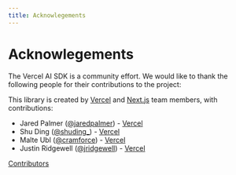 ```yaml
---
title: Acknowlegements
---
```


# Acknowlegements

The Vercel AI SDK is a community effort. We would like to thank the following people for their contributions to the project:

This library is created by [Vercel](https://vercel.com) and [Next.js](https://nextjs.org) team members, with contributions:

- Jared Palmer ([@jaredpalmer](https://twitter.com/jaredpalmer)) - [Vercel](https://vercel.com)
- Shu Ding ([@shuding\_](https://twitter.com/shuding_)) - [Vercel](https://vercel.com)
- Malte Ubl ([@cramforce](https://twitter.com/cramforce)) - [Vercel](https://vercel.com)
- Justin Ridgewell ([@jridgewell](https://github.com/jridgewell)) - [Vercel](https://vercel.com)

[Contributors](https://github.com/khulnasoft/ai/graphs/contributors)
